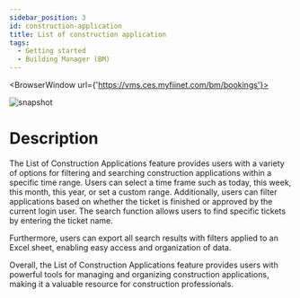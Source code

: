 ---
sidebar_position: 3
id: construction-application
title: List of construction application
tags:
  - Getting started
  - Building Manager (BM)
---


<BrowserWindow url={'https://vms.ces.myfiinet.com/bm/bookings'}>

![snapshot](../assets/bm/bm-construction-application-zh-hant.png)

</BrowserWindow>

# Description

The List of Construction Applications feature provides users with a variety of options for filtering and searching construction applications within a specific time range. Users can select a time frame such as today, this week, this month, this year, or set a custom range. Additionally, users can filter applications based on whether the ticket is finished or approved by the current login user. The search function allows users to find specific tickets by entering the ticket name.

Furthermore, users can export all search results with filters applied to an Excel sheet, enabling easy access and organization of data.

Overall, the List of Construction Applications feature provides users with powerful tools for managing and organizing construction applications, making it a valuable resource for construction professionals.
